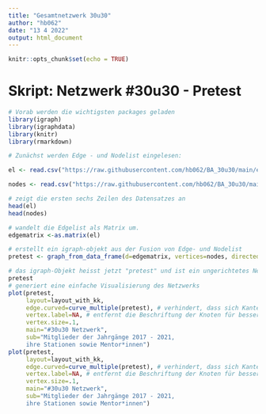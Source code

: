 ---
title: "Gesamtnetzwerk 30u30"
author: "hb062"
date: "13 4 2022"
output: html_document
---

```{r setup, include=FALSE}
knitr::opts_chunk$set(echo = TRUE)
```

# Skript: Netzwerk #30u30 - Pretest

```{r wichtigste packages abrufen}
# Vorab werden die wichtigsten packages geladen
library(igraph)
library(igraphdata)
library(knitr) 
library(rmarkdown) 
```

```{r Netzwerk einlesen}
# Zunächst werden Edge - und Nodelist eingelesen:

el <- read.csv("https://raw.githubusercontent.com/hb062/BA_30u30/main/edges_complete%20-%20edgelist.csv", header=T, as.is=T, sep = ",")

nodes <- read.csv("https://raw.githubusercontent.com/hb062/BA_30u30/main/nodelist_complete%20-%20nodelist.csv", header=T, as.is=T, sep = ",")

# zeigt die ersten sechs Zeilen des Datensatzes an
head(el)
head(nodes)

# wandelt die Edgelist als Matrix um.
edgematrix <-as.matrix(el)

# erstellt ein igraph-objekt aus der Fusion von Edge- und Nodelist
pretest <- graph_from_data_frame(d=edgematrix, vertices=nodes, directed=FALSE)

# das igraph-Objekt heisst jetzt "pretest" und ist ein ungerichtetes Netzwerk.
pretest
# generiert eine einfache Visualisierung des Netzwerks
plot(pretest,
     layout=layout_with_kk,
     edge.curved=curve_multiple(pretest), # verhindert, dass sich Kanten überlagern
     vertex.label=NA, # entfernt die Beschriftung der Knoten für bessere Übersichtlichkeit
     vertex.size=.1,
     main="#30u30 Netzwerk",
     sub="Mitglieder der Jahrgänge 2017 - 2021,
     ihre Stationen sowie Mentor*innen")
plot(pretest,
     layout=layout_with_kk,
     edge.curved=curve_multiple(pretest), # verhindert, dass sich Kanten überlagern
     vertex.label=NA, # entfernt die Beschriftung der Knoten für bessere Übersichtlichkeit
     vertex.size=.1,
     main="#30u30 Netzwerk",
     sub="Mitglieder der Jahrgänge 2017 - 2021,
     ihre Stationen sowie Mentor*innen")


```
